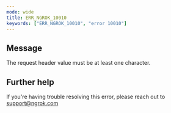 ```yaml
---
mode: wide
title: ERR_NGROK_10010
keywords: ["ERR_NGROK_10010", "error 10010"]
---
```


## Message

The request header value must be at least one character.

## Further help

If you're having trouble resolving this error, please reach out to [support@ngrok.com](mailto:support@ngrok.com?subject=Help%20with%20ERR_NGROK_10010)
